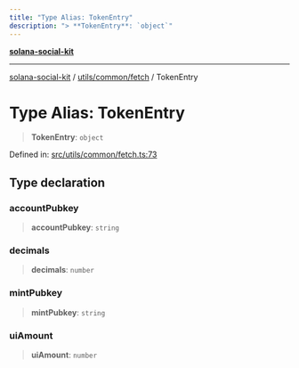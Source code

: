 ```yaml
---
title: "Type Alias: TokenEntry"
description: "> **TokenEntry**: `object`"
---
```


[**solana-social-kit**](../../../../README.mdx)

***

[solana-social-kit](../../../../README.mdx) / [utils/common/fetch](../README.mdx) / TokenEntry

# Type Alias: TokenEntry

> **TokenEntry**: `object`

Defined in: [src/utils/common/fetch.ts:73](https://github.com/SendArcade/solana-social-starter/blob/03568260ca96ed63f77049843c721de1cb011893/src/utils/common/fetch.ts#L73)

## Type declaration

### accountPubkey

> **accountPubkey**: `string`

### decimals

> **decimals**: `number`

### mintPubkey

> **mintPubkey**: `string`

### uiAmount

> **uiAmount**: `number`
